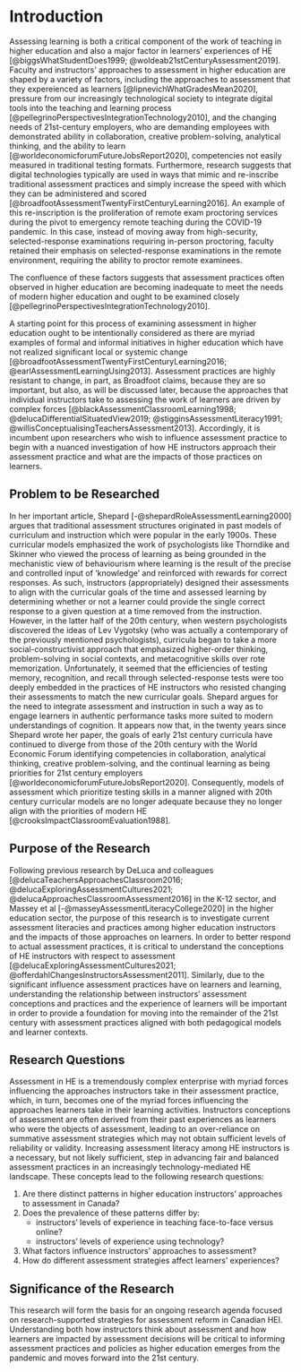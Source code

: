 # Introduction{-}

Assessing learning is both a critical component of the work of teaching in higher education and also a major factor in learners' experiences of HE [@biggsWhatStudentDoes1999; @woldeab21stCenturyAssessment2019]. Faculty and instructors' approaches to assessment in higher education are shaped by a variety of factors, including the approaches to assessment that they expereienced as learners [@lipnevichWhatGradesMean2020], pressure from our increasingly technological society to integrate digital tools into the teaching and learning process [@pellegrinoPerspectivesIntegrationTechnology2010], and the changing needs of 21st-century employers, who are demanding employees with demonstrated ability in collaboration, creative problem-solving, analytical thinking, and the ability to learn [@worldeconomicforumFutureJobsReport2020], competencies not easily measured in traditional testing formats. Furthermore, research suggests that digital technologies typically are used in ways that mimic and re-inscribe traditional assessment practices and simply increase the speed with which they can be administered and scored [@broadfootAssessmentTwentyFirstCenturyLearning2016]. An example of this re-inscription is the proliferation of remote exam proctoring services during the pivot to emergency remote teaching during the COVID-19 pandemic. In this case, instead of moving away from high-security, selected-response examinations requiring in-person proctoring, faculty retained their emphasis on selected-response examinations in the remote environment, requiring the ability to proctor remote examinees.

The confluence of these factors suggests that assessment practices often observed in higher education are becoming inadequate to meet the needs of modern higher education and ought to be examined closely [@pellegrinoPerspectivesIntegrationTechnology2010].

A starting point for this process of examining assessment in higher education ought to be intentionally considered as there are myriad examples of formal and informal initiatives in higher education which have not realized significant local or systemic change [@broadfootAssessmentTwentyFirstCenturyLearning2016; @earlAssessmentLearningUsing2013]. Assessment practices are highly resistant to change, in part, as Broadfoot claims, because they are so important, but also, as will be discussed later, because the approaches that individual instructors take to assessing the work of learners are driven by complex forces [@blackAssessmentClassroomLearning1998; @delucaDifferentialSituatedView2019; @stigginsAssessmentLiteracy1991; @willisConceptualisingTeachersAssessment2013]. Accordingly, it is incumbent upon researchers who wish to influence assessment practice to begin with a nuanced investigation of how HE instructors approach their assessment practice and what are the impacts of those practices on learners.


## Problem to be Researched{-}

In her important article, Shepard [-@shepardRoleAssessmentLearning2000] argues that traditional assessment structures originated in past models of curriculum and instruction which were popular in the early 1900s. These curricular models emphasized the work of psychologists like Thorndike and Skinner who viewed the process of learning as being grounded in the mechanistic view of behaviourism where learning is the result of the precise and controlled input of 'knowledge' and reinforced with rewards for correct responses. As such, instructors (appropriately) designed their assessments to align with the curricular goals of the time and assessed learning by determining whether or not a learner could provide the single correct response to a given question at a time removed from the instruction.  However, in the latter half of the 20th century, when western psychologists discovered the ideas of Lev Vygotsky (who was actually a contemporary of the previously mentioned psychologists), curricula began to take a more social-constructivist approach that emphasized higher-order thinking, problem-solving in social contexts, and metacognitive skills over rote memorization. Unfortunately, it seemed that the efficiencies of testing memory, recognition, and recall through selected-response tests were too deeply embedded in the practices of HE instructors who resisted changing their assessments to match the new curricular goals. Shepard argues for the need to integrate assessment and instruction in such a way as to engage learners in authentic performance tasks more suited to modern understandings of cognition. It appears now that, in the twenty years since Shepard wrote her paper, the goals of early 21st century curricula have continued to diverge from those of the 20th century with the World Economic Forum identifying competencies in collaboration, analytical thinking, creative problem-solving, and the continual learning as being priorities for 21st century employers [@worldeconomicforumFutureJobsReport2020]. Consequently, models of assessment which prioritize testing skills in a manner aligned with 20th century curricular models are no longer adequate because they no longer align with the priorities of modern HE [@crooksImpactClassroomEvaluation1988].

## Purpose of the Research{-}

Following previous research by DeLuca and colleagues [@delucaTeachersApproachesClassroom2016; @delucaExploringAssessmentCultures2021; @delucaApproachesClassroomAssessment2016] in the K-12 sector, and Massey et al [-@masseyAssessmentLiteracyCollege2020] in the higher education sector, the purpose of this research is to investigate current assessment literacies and practices among higher education instructors and the impacts of those approaches on learners. In order to better respond to actual assessment practices, it is critical to understand the conceptions of HE instructors with respect to assessment [@delucaExploringAssessmentCultures2021; @offerdahlChangesInstructorsAssessment2011]. Similarly, due to the significant influence assessment practices have on learners and learning, understanding the relationship between instructors' assessment conceptions and practices and the experience of learners will be important in order to provide a foundation for moving into the remainder of the 21st century with assessment practices aligned with both pedagogical models and learner contexts.

## Research Questions{-}

Assessment in HE is a tremendously complex enterprise with myriad forces influencing the approaches instructors take in their assessment practice, which, in turn, becomes one of the myriad forces influencing the approaches learners take in their learning activities. Instructors conceptions of assessment are often derived from their past experiences as learners who were the objects of assessment, leading to an over-reliance on summative assessment strategies which may not obtain sufficient levels of reliability or validity. Increasing assessment literacy among HE instructors is a necessary, but not likely sufficient, step in advancing fair and balanced assessment practices in an increasingly technology-mediated HE landscape. These concepts lead to the following research questions:

1. Are there distinct patterns in higher education instructors' approaches to assessment in Canada?
2. Does the prevalence of these patterns differ by:
    - instructors' levels of experience in teaching face-to-face versus online?
    - instructors' levels of experience using technology?
3. What factors influence instructors' approaches to assessment?
4. How do different assessment strategies affect learners' experiences?

## Significance of the Research{-}

This research will form the basis for an ongoing research agenda focused on research-supported strategies for assessment reform in Canadian HEI. Understanding both how instructors think about assessment and how learners are impacted by assessment decisions will be critical to informing assessment practices and policies as higher education emerges from the pandemic and moves forward into the 21st century.
